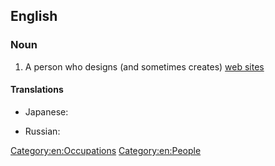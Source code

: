 ==English==

===Noun===
{{en-noun}}

# {{lb|en|computing}} A person who designs (and sometimes creates) [[web site]]s

====Translations====
{{trans-top|person who designs and creates web sites}}
* Japanese: {{t|ja|ウェブデザイナー|tr=webu dezainā}}
{{trans-mid}}
* Russian: {{t+|ru|веб-диза́йнер|m|tr=vɛb-dizájner}}
{{trans-bottom}}

[[Category:en:Occupations]]
[[Category:en:People]]